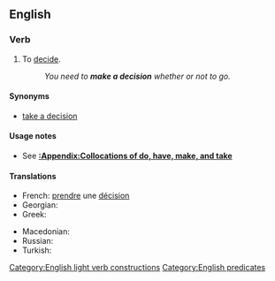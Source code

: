 ==English==

===Verb===
{{head|en|verb}}

# {{lb|en|intransitive|idiomatic}} To [[decide]].
#: ''You need to '''make a decision''' whether or not to go.''

====Synonyms====
* {{sense|decide}} [[take a decision]] {{qualifier|much less common, especially in US}}

====Usage notes====
* See '''[[:Appendix:Collocations of do, have, make, and take]]'''

====Translations====
{{trans-top|to decide}}
* French: [[prendre]] une [[décision]]
* Georgian: {{t|ka|გადაწყვეტილების მიღება}}
* Greek: {{t|el|παίρνω απόφαση}}
{{trans-mid}}
* Macedonian: {{t|mk|носам одлука|tr=nósam ódluka|sc=Cyrl}}
* Russian: {{t|ru|приня́ть реше́ние}}
* Turkish: {{t+|tr|karar vermek}}
{{trans-bottom}}

[[Category:English light verb constructions]]
[[Category:English predicates]]